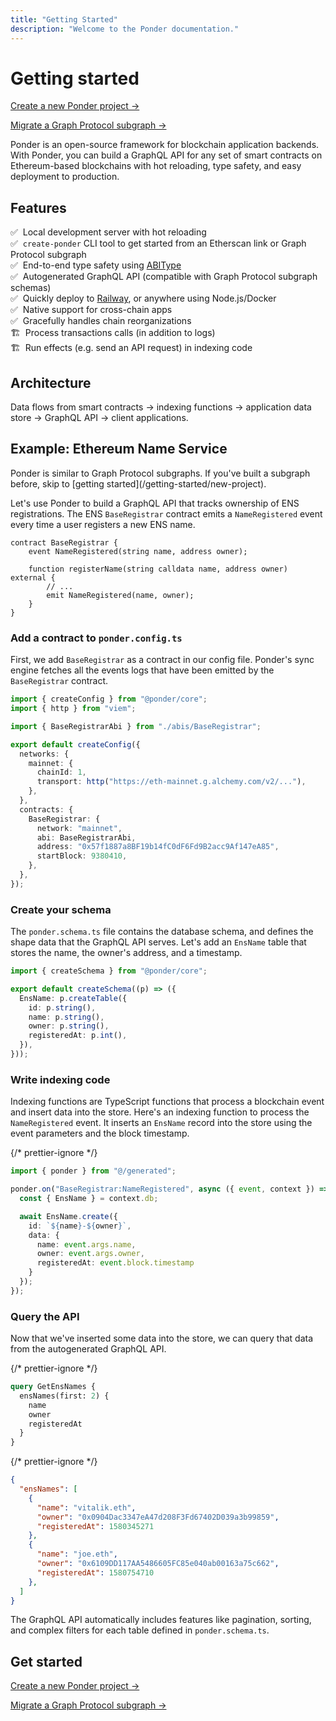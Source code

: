 ```yaml
---
title: "Getting Started"
description: "Welcome to the Ponder documentation."
---
```



# Getting started

[Create a new Ponder project →](/getting-started/new-project)

[Migrate a Graph Protocol subgraph →](/getting-started/migrate-subgraph)

Ponder is an open-source framework for blockchain application backends. With Ponder, you can build a GraphQL API for any set of smart contracts on Ethereum-based blockchains with hot reloading, type safety, and easy deployment to production.

## Features

✅ &nbsp;Local development server with hot reloading<br/>
✅ &nbsp;`create-ponder` CLI tool to get started from an Etherscan link or Graph Protocol subgraph<br/>
✅ &nbsp;End-to-end type safety using [ABIType](https://github.com/wagmi-dev/abitype)<br/>
✅ &nbsp;Autogenerated GraphQL API (compatible with Graph Protocol subgraph schemas)<br/>
✅ &nbsp;Quickly deploy to [Railway](/guides/production), or anywhere using Node.js/Docker<br/>
✅ &nbsp;Native support for cross-chain apps<br/>
✅ &nbsp;Gracefully handles chain reorganizations<br/>
🏗️ &nbsp;Process transactions calls (in addition to logs)<br/>
🏗️ &nbsp;Run effects (e.g. send an API request) in indexing code<br/>

## Architecture

<Architecture className="excalidraw" role="img" />
<div className="caption">
  Data flows from smart contracts → indexing functions → application data store
  → GraphQL API → client applications.
</div>

## Example: Ethereum Name Service

<Callout type="info">
  Ponder is similar to Graph Protocol subgraphs. If you've built a subgraph
  before, skip to [getting started](/getting-started/new-project).
</Callout>

Let's use Ponder to build a GraphQL API that tracks ownership of ENS registrations. The ENS `BaseRegistrar` contract emits a `NameRegistered` event every time a user registers a new ENS name.

```solidity
contract BaseRegistrar {
    event NameRegistered(string name, address owner);

    function registerName(string calldata name, address owner) external {
        // ...
        emit NameRegistered(name, owner);
    }
}
```

<Steps>

### Add a contract to `ponder.config.ts`

First, we add `BaseRegistrar` as a contract in our config file. Ponder's sync engine fetches all the events logs that have been emitted by the `BaseRegistrar` contract.

```ts filename="ponder.config.ts"
import { createConfig } from "@ponder/core";
import { http } from "viem";

import { BaseRegistrarAbi } from "./abis/BaseRegistrar";

export default createConfig({
  networks: {
    mainnet: {
      chainId: 1,
      transport: http("https://eth-mainnet.g.alchemy.com/v2/..."),
    },
  },
  contracts: {
    BaseRegistrar: {
      network: "mainnet",
      abi: BaseRegistrarAbi,
      address: "0x57f1887a8BF19b14fC0dF6Fd9B2acc9Af147eA85",
      startBlock: 9380410,
    },
  },
});
```

### Create your schema

The `ponder.schema.ts` file contains the database schema, and defines the shape data that the GraphQL API serves. Let's add an `EnsName` table that stores the name, the owner's address, and a timestamp.

```ts filename="ponder.schema.ts"
import { createSchema } from "@ponder/core";

export default createSchema((p) => ({
  EnsName: p.createTable({
    id: p.string(),
    name: p.string(),
    owner: p.string(),
    registeredAt: p.int(),
  }),
}));
```

### Write indexing code

Indexing functions are TypeScript functions that process a blockchain event and insert data into the store. Here's an indexing function to process the `NameRegistered` event. It inserts an `EnsName` record into the store using the event parameters and the block timestamp.

{/* prettier-ignore */}
```ts filename="src/EthereumNameService.ts"
import { ponder } from "@/generated";

ponder.on("BaseRegistrar:NameRegistered", async ({ event, context }) => {
  const { EnsName } = context.db;

  await EnsName.create({
    id: `${name}-${owner}`,
    data: {
      name: event.args.name,
      owner: event.args.owner,
      registeredAt: event.block.timestamp
    }
  });
});
```

### Query the API

Now that we've inserted some data into the store, we can query that data from the autogenerated GraphQL API.

{/* prettier-ignore */}
```graphql filename="http://localhost:42069/graphql"
query GetEnsNames {
  ensNames(first: 2) {
    name
    owner
    registeredAt
  }
}
```

{/* prettier-ignore */}
```json filename="Result"
{
  "ensNames": [
    {
      "name": "vitalik.eth",
      "owner": "0x0904Dac3347eA47d208F3Fd67402D039a3b99859",
      "registeredAt": 1580345271
    },
    {
      "name": "joe.eth",
      "owner": "0x6109DD117AA5486605FC85e040ab00163a75c662",
      "registeredAt": 1580754710
    },
  ]
}
```

The GraphQL API automatically includes features like pagination, sorting, and complex filters for each table defined in `ponder.schema.ts`.

</Steps>

## Get started

[Create a new Ponder project →](/getting-started/new-project)

[Migrate a Graph Protocol subgraph →](/getting-started/migrate-subgraph)
